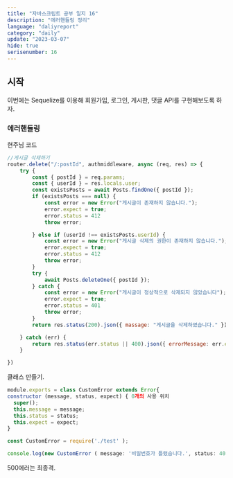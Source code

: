 ```yaml
---
title: "자바스크립트 공부 일지 16"
description: "에러핸들링 정리"
language: "daliyreport"
category: "daily"
update: "2023-03-07"
hide: true
serisenumber: 16
---
```

## 시작
이번에는 Sequelize를 이용해 회원가입, 로그인, 게시판, 댓글 API를 구현해보도록 하자.

### 에러핸들링
현주님 코드
```js
//게시글 삭제하기
router.delete("/:postId", authmiddleware, async (req, res) => {
    try {
        const { postId } = req.params;
        const { userId } = res.locals.user;
        const existsPosts = await Posts.findOne({ postId });
        if (existsPosts === null) {
            const error = new Error("게시글이 존재하지 않습니다.");
            error.expect = true;
            error.status = 412
            throw error;

        } else if (userId !== existsPosts.userId) {
            const error = new Error("게시글 삭제의 권한이 존재하지 않습니다.");
            error.expect = true;
            error.status = 412
            throw error;
        }
        try {
            await Posts.deleteOne({ postId });
        } catch {
            const error = new Error("게시글이 정상적으로 삭제되지 않았습니다");
            error.expect = true;
            error.status = 401
            throw error;
        }
        return res.status(200).json({ massage: "게시글을 삭제하였습니다." })

    } catch (err) {
        return res.status(err.status || 400).json({ errorMessage: err.expect ? err.message : "게시물 삭제를 실패했습니다." });
    }

})
```
클래스 만들기.
```js
module.exports = class CustomError extends Error{
constructor (message, status, expect) { 0개의 사용 위치
  super();
  this.message = message;
  this.status = status;
  this.expect = expect;
}
```

```js
const CustomError = require('./test' );

console.log(new CustomError ( message: '비밀번호가 틀렸습니다.', status: 400, expect: true));
```

500에러는 최종격.